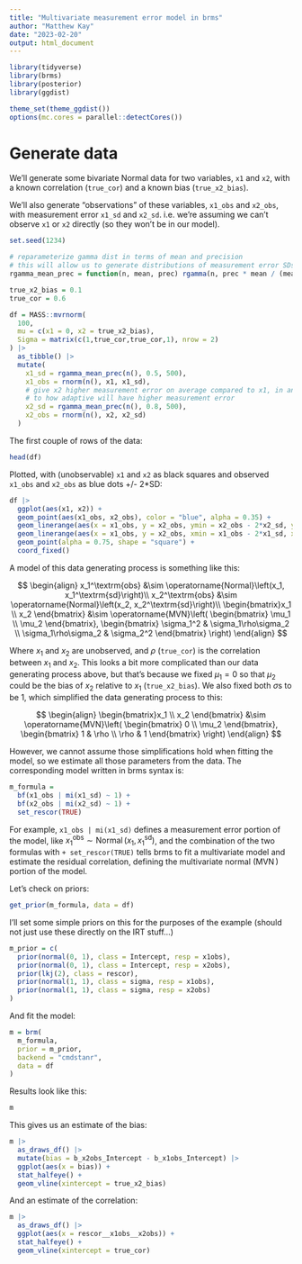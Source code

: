 ```yaml
---
title: "Multivariate measurement error model in brms"
author: "Matthew Kay"
date: "2023-02-20"
output: html_document
---
```


```r
library(tidyverse)
library(brms)
library(posterior)
library(ggdist)

theme_set(theme_ggdist())
options(mc.cores = parallel::detectCores())
```

# Generate data

We'll generate some bivariate Normal data for two variables, `x1` and `x2`, 
with a known correlation (`true_cor`) and a known bias (`true_x2_bias`).

We'll also generate "observations" of these variables, `x1_obs` and `x2_obs`,
with measurement error `x1_sd` and `x2_sd`. i.e. we're assuming we can't observe
`x1` or `x2` directly (so they won't be in our model).

```r
set.seed(1234)

# reparameterize gamma dist in terms of mean and precision
# this will allow us to generate distributions of measurement error SDs
rgamma_mean_prec = function(n, mean, prec) rgamma(n, prec * mean / (mean + 1), prec / (mean + 1))

true_x2_bias = 0.1
true_cor = 0.6

df = MASS::mvrnorm(
  100, 
  mu = c(x1 = 0, x2 = true_x2_bias), 
  Sigma = matrix(c(1,true_cor,true_cor,1), nrow = 2)
) |>
  as_tibble() |>
  mutate(
    x1_sd = rgamma_mean_prec(n(), 0.5, 500),
    x1_obs = rnorm(n(), x1, x1_sd),
    # give x2 higher measurement error on average compared to x1, in analogy
    # to how adaptive will have higher measurement error
    x2_sd = rgamma_mean_prec(n(), 0.8, 500),
    x2_obs = rnorm(n(), x2, x2_sd)
  )
```

The first couple of rows of the data:

```r
head(df)
```

Plotted, with (unobservable) `x1` and `x2` as black squares and observed `x1_obs` and
`x2_obs` as blue dots +/- 2*SD:

```r
df |>
  ggplot(aes(x1, x2)) +
  geom_point(aes(x1_obs, x2_obs), color = "blue", alpha = 0.35) +
  geom_linerange(aes(x = x1_obs, y = x2_obs, ymin = x2_obs - 2*x2_sd, ymax = x2_obs + 2*x2_sd), color = "blue", alpha = 0.35) +
  geom_linerange(aes(x = x1_obs, y = x2_obs, xmin = x1_obs - 2*x1_sd, xmax = x1_obs + 2*x1_sd), color = "blue", alpha = 0.35) +
  geom_point(alpha = 0.75, shape = "square") +
  coord_fixed()
```

A model of this data generating process is something like this:

$$
\begin{align}
x_1^\textrm{obs} &\sim \operatorname{Normal}\left(x_1, x_1^\textrm{sd}\right)\\
x_2^\textrm{obs} &\sim \operatorname{Normal}\left(x_2, x_2^\textrm{sd}\right)\\
\begin{bmatrix}x_1 \\ x_2 \end{bmatrix} &\sim \operatorname{MVN}\left(
  \begin{bmatrix} \mu_1 \\ \mu_2 \end{bmatrix},
  \begin{bmatrix} \sigma_1^2 & \sigma_1\rho\sigma_2 \\ \sigma_1\rho\sigma_2 & \sigma_2^2  \end{bmatrix}
\right)
\end{align}
$$

Where $x_1$ and $x_2$ are unobserved, and $\rho$ (`true_cor`) is the correlation between $x_1$ and $x_2$.
This looks a bit more complicated than our data generating process above, but that's because
we fixed $\mu_1 = 0$ so that $\mu_2$ could be the bias of $x_2$ relative to $x_1$ (`true_x2_bias`). 
We also fixed both $\sigma$s to be 1, which simplified the data generating process to this:

$$
\begin{align}
\begin{bmatrix}x_1 \\ x_2 \end{bmatrix} &\sim \operatorname{MVN}\left(
  \begin{bmatrix} 0 \\ \mu_2 \end{bmatrix},
  \begin{bmatrix} 1 & \rho \\ \rho & 1  \end{bmatrix}
\right)
\end{align}
$$

However, we cannot assume those simplifications hold when fitting the model, so 
we estimate all those parameters from the data. The corresponding model written
in brms syntax is:

```r
m_formula = 
  bf(x1_obs | mi(x1_sd) ~ 1) +
  bf(x2_obs | mi(x2_sd) ~ 1) +
  set_rescor(TRUE)
```

For example, `x1_obs | mi(x1_sd)` defines a measurement error portion of the model, like 
$x_1^\textrm{obs} \sim \operatorname{Normal}\left(x_1, x_1^\textrm{sd}\right)$, and the
combination of the two formulas with `+ set_rescor(TRUE)` tells brms to fit a multivariate
model and estimate the residual correlation, defining the multivariate normal ($\operatorname{MVN}$)
portion of the model.

Let's check on priors:

```r
get_prior(m_formula, data = df)
```

I'll set some simple priors on this for the purposes of the example (should not
just use these directly on the IRT stuff...)

```r
m_prior = c(
  prior(normal(0, 1), class = Intercept, resp = x1obs),
  prior(normal(0, 1), class = Intercept, resp = x2obs),
  prior(lkj(2), class = rescor),
  prior(normal(1, 1), class = sigma, resp = x1obs),
  prior(normal(1, 1), class = sigma, resp = x2obs)
)
```

And fit the model:

```r
m = brm(
  m_formula,
  prior = m_prior,
  backend = "cmdstanr",
  data = df
)
```

Results look like this:

```r
m
```

This gives us an estimate of the bias:

```r
m |>
  as_draws_df() |>
  mutate(bias = b_x2obs_Intercept - b_x1obs_Intercept) |>
  ggplot(aes(x = bias)) +
  stat_halfeye() +
  geom_vline(xintercept = true_x2_bias)
```

And an estimate of the correlation:

```r
m |>
  as_draws_df() |>
  ggplot(aes(x = rescor__x1obs__x2obs)) +
  stat_halfeye() +
  geom_vline(xintercept = true_cor)
```
